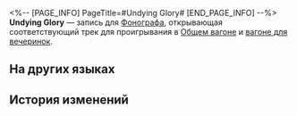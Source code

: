 <%-- [PAGE_INFO]
PageTitle=#Undying Glory#
[END_PAGE_INFO] --%>
{{Предмет Инфобокс
|id          = 210380
|Изображение = Предмет Undying Glory.png
|Тип         = Запись
|Инвентарь   = Ценные предметы
|Редкость    = 3
|Эффект      = 
|Описание    = Запись, которую можно воспроизвести на фонографе экспресса. Это может быть случайное приобретение или подарок от кого-то другого. Когда играет музыка, всплывают самые разные воспоминания: улыбки, встречи, прикосновения и волнение битвы. Может быть, поэтому, даже несмотря на стремительный прогресс общества, люди всё ещё собирают записи.<br />Текущая запись содержит трек Undying Glory.
}}
{{Описание|''Чёрная, как непроглядная тьма, река способна поглотить всё живое, но смерть лишь придаёт её бурным водам великолепия, прославляя павших.''}}
'''Undying Glory''' — запись для [[Фонограф]]а, открывающая соответствующий трек для проигрывания в [[Общий вагон|Общем вагоне]] и [[Вагон для вечеринок|вагоне для вечеринок]].

==На других языках==
{{На других языках
|en   = ''Undying Glory''
|zhs  = 《荣耀不死》
|zht  = 〈榮耀不死〉
|ja   = 『不死の栄光』
|ko   = ≪불사의 영광≫
|es   = Gloria inmortal
|fr   = ''Undying Glory''
|ru   = Undying Glory
|th   = "Undying Glory"
|vi   = "Vinh Quang Bất Tử"
|de   = „Unsterblicher Ruhm“
|id   = "Undying Glory"
|pt   = "Undying Glory"
}}

==История изменений==
{{История изменений|3.5}}